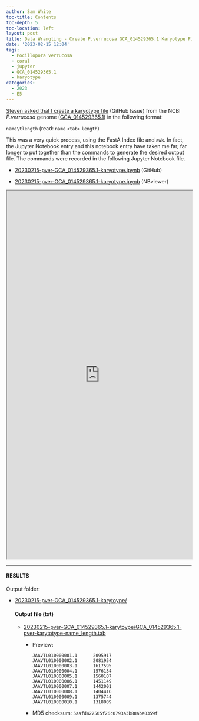 ```yaml
---
author: Sam White
toc-title: Contents
toc-depth: 5
toc-location: left
layout: post
title: Data Wrangling - Create P.verrucosa GCA_014529365.1 Karyotype File
date: '2023-02-15 12:04'
tags: 
  - Pocillopora verrucosa
  - coral
  - jupyter
  - GCA_014529365.1
  - karyotype
categories: 
  - 2023
  - E5
---
```

[Steven asked that I create a karyotype file](https://github.com/RobertsLab/resources/issues/1580) (GitHub Issue) from the NCBI _P.verrucosa_ genome ([GCA_014529365.1](https://www.ncbi.nlm.nih.gov/data-hub/genome/GCA_014529365.1/)) in the following format:

`name\tlength` (read: `name` `<tab>` `length`)

This was a very quick process, using the FastA Index file and `awk`. In fact, the Jupyter Notebook entry and this notebook entry have taken me far, far longer to put together than the commands to generate the desired output file. The commands were recorded in the following Jupyter Notebook file.

- [20230215-pver-GCA_014529365.1-karyotype.ipynb](https://github.com/RobertsLab/code/blob/master/notebooks/sam/20230215-pver-GCA_014529365.1-karyotype.ipynb) (GitHub)

- [20230215-pver-GCA_014529365.1-karyotype.ipynb](https://nbviewer.org/github/RobertsLab/code/blob/master/notebooks/sam/20230215-pver-GCA_014529365.1-karyotype.ipynb) (NBviewer)


<iframe src="https://nbviewer.org/github/RobertsLab/code/blob/master/notebooks/sam/20230215-pver-GCA_014529365.1-karyotype.ipynb" width="100%" height="1000" scrolling="yes"></iframe>


---

#### RESULTS

Output folder:

- [20230215-pver-GCA_014529365.1-karytoype/](https://gannet.fish.washington.edu/Atumefaciens/20230215-pver-GCA_014529365.1-karytoype/)

  #### Output file (txt)

  - [20230215-pver-GCA_014529365.1-karytoype/GCA_014529365.1-pver-karytotype-name_length.tab](https://gannet.fish.washington.edu/Atumefaciens/20230215-pver-GCA_014529365.1-karytoype/GCA_014529365.1-pver-karytotype-name_length.tab)

    - Preview:

      ```
      JAAVTL010000001.1 	 2095917
      JAAVTL010000002.1 	 2081954
      JAAVTL010000003.1 	 1617595
      JAAVTL010000004.1 	 1576134
      JAAVTL010000005.1 	 1560107
      JAAVTL010000006.1 	 1451149
      JAAVTL010000007.1 	 1442001
      JAAVTL010000008.1 	 1404416
      JAAVTL010000009.1 	 1375744
      JAAVTL010000010.1 	 1318009
      ```

    - MD5 checksum: `5aafd422505f26c0793a3b88abe0359f`

